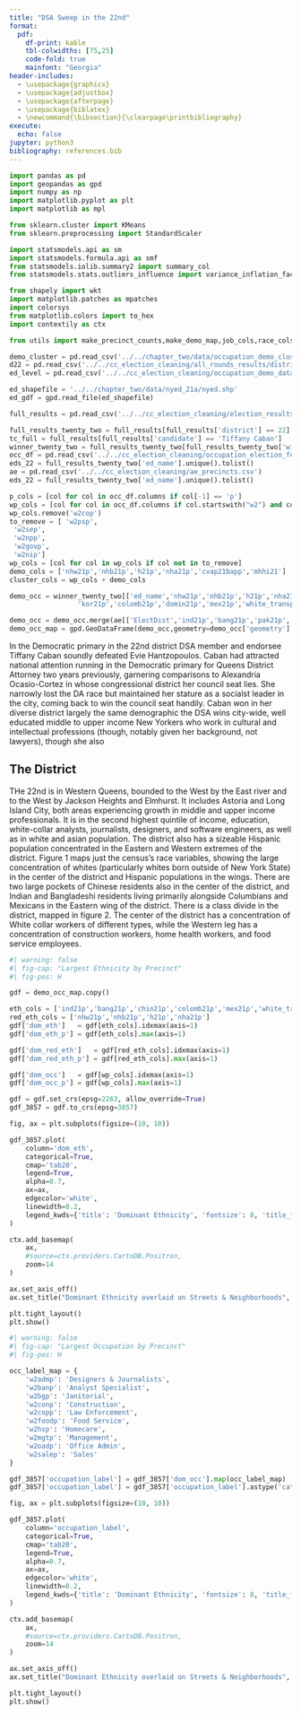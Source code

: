 ```yaml
---
title: "DSA Sweep in the 22nd"
format:
  pdf:
    df-print: kable
    tbl-colwidths: [75,25]
    code-fold: true
    mainfont: "Georgia"
header-includes:
  - \usepackage{graphicx}
  - \usepackage{adjustbox}
  - \usepackage{afterpage}
  - \usepackage{biblatex}
  - \newcommand{\bibsection}{\clearpage\printbibliography}
execute:
  echo: false
jupyter: python3
bibliography: references.bib
---
```


```python
import pandas as pd
import geopandas as gpd
import numpy as np
import matplotlib.pyplot as plt
import matplotlib as mpl

from sklearn.cluster import KMeans
from sklearn.preprocessing import StandardScaler

import statsmodels.api as sm
import statsmodels.formula.api as smf
from statsmodels.iolib.summary2 import summary_col
from statsmodels.stats.outliers_influence import variance_inflation_factor

from shapely import wkt
import matplotlib.patches as mpatches
import colorsys
from matplotlib.colors import to_hex
import contextily as ctx

from utils import make_precinct_counts,make_demo_map,job_cols,race_cols,cols_to_keep,scale_and_cluster,make_edname,map_round_votes,make_pc_map
```

```python
demo_cluster = pd.read_csv('../../chapter_two/data/occupation_demo_clusters_on_ed.csv')
d22 = pd.read_csv('../../cc_election_cleaning/all_rounds_results/district_22.csv')
ed_level = pd.read_csv('../../cc_election_cleaning/occupation_demo_data_feb21.csv')

ed_shapefile = '../../chapter_two/data/nyed_21a/nyed.shp'
ed_gdf = gpd.read_file(ed_shapefile)

full_results = pd.read_csv('../../cc_election_cleaning/election_results_with_vote_sponsor_cluster_FEB13.csv')

full_results_twenty_two = full_results[full_results['district'] == 22]
tc_full = full_results[full_results['candidate'] == 'Tiffany Caban']
winner_twenty_two = full_results_twenty_two[full_results_twenty_two['winner'] == True]
occ_df = pd.read_csv('../../cc_election_cleaning/occupation_election_feb21.csv')
eds_22 = full_results_twenty_two['ed_name'].unique().tolist()
ae = pd.read_csv('../../cc_election_cleaning/ae_precincts.csv')
eds_22 = full_results_twenty_two['ed_name'].unique().tolist()
```

```python
p_cols = [col for col in occ_df.columns if col[-1] == 'p']
wp_cols = [col for col in occ_df.columns if col.startswith("w2") and col.endswith("p")]
wp_cols.remove('w2cop')
to_remove = [ 'w2psp',
 'w2sep',
 'w2npp',
 'w2govp',
 'w2nip']
wp_cols = [col for col in wp_cols if col not in to_remove]
demo_cols = ['nhw21p','nhb21p','h21p','nha21p','cvap21bapp','mhhi21']
cluster_cols = wp_cols + demo_cols

demo_occ = winner_twenty_two[['ed_name','nhw21p','nhb21p','h21p','nha21p','cvap21bapp','mhhi21','venez21p','chin21p',
                 'kor21p','colomb21p','domin21p','mex21p','white_transplant_ratio']].merge(occ_df, left_on='ed_name', right_on='ElectDist', how='left')

demo_occ = demo_occ.merge(ae[['ElectDist','ind21p','bang21p','pak21p','filip21p']],left_on='ElectDist',right_on='ElectDist',how='left')
demo_occ_map = gpd.GeoDataFrame(demo_occ,geometry=demo_occ['geometry'].apply(wkt.loads))
```

In the Democratic primary in the 22nd district DSA member and endorsee Tiffany Caban soundly defeated Evie Hantzopoulos. Caban had attracted national attention running in the Democratic primary for Queens District Attorney two years previously, garnering comparisons to Alexandria Ocasio-Cortez in whose congressional district her council seat lies. She narrowly lost the DA race but maintained her stature as a socialst leader in the city, coming back to win the council seat handily. Caban won in her diverse district largely the same demographic the DSA wins city-wide, well educated middle to upper income New Yorkers who work in cultural and intellectual professions (though, notably given her background, not lawyers), though she also 

## The District

THe 22nd is in Western Queens, bounded to the West by the East river and to the West by Jackson Heights and Elmhurst. It includes Astoria and Long Island City, both areas experiencing growth in middle and upper income professionals. It is in the second highest quintile of income, education, white-collar analysts, journalists, designers, and software engineers, as well as in white and asian population. The district also has a sizeable Hispanic population concentrated in the Eastern and Western extremes of the district. Figure 1 maps just the census's race variables, showing the large concentration of whites (particularly whites born outside of New York State) in the center of the district and Hispanic populations in the wings. There are two large pockets of Chinese residents also in the center of the district, and Indian and Bangladeshi residents living primarily alongside Columbians and Mexicans in the Eastern wing of the district. There is a class divide in the district, mapped in figure 2. The center of the district has a concentration of White collar workers of different types, while the Western leg has a concentration of construction workers, home health workers, and food service employees. 

```python
#| warning: false
#| fig-cap: "Largest Ethnicity by Precinct"
#| fig-pos: H

gdf = demo_occ_map.copy()

eth_cols = ['ind21p','bang21p','chin21p','colomb21p','mex21p','white_transplant_ratio']
red_eth_cols = ['nhw21p','nhb21p','h21p','nha21p']
gdf['dom_eth']   = gdf[eth_cols].idxmax(axis=1)  
gdf['dom_eth_p'] = gdf[eth_cols].max(axis=1)   

gdf['dom_red_eth']   = gdf[red_eth_cols].idxmax(axis=1)  
gdf['dom_red_eth_p'] = gdf[red_eth_cols].max(axis=1)   

gdf['dom_occ']   = gdf[wp_cols].idxmax(axis=1)
gdf['dom_occ_p'] = gdf[wp_cols].max(axis=1)

gdf = gdf.set_crs(epsg=2263, allow_override=True)
gdf_3857 = gdf.to_crs(epsg=3857)

fig, ax = plt.subplots(figsize=(10, 10))

gdf_3857.plot(
    column='dom_eth',
    categorical=True,
    cmap='tab20',
    legend=True,
    alpha=0.7,
    ax=ax,
    edgecolor='white',
    linewidth=0.2,
    legend_kwds={'title': 'Dominant Ethnicity', 'fontsize': 8, 'title_fontsize': 10}
)

ctx.add_basemap(
    ax,
    #source=ctx.providers.CartoDB.Positron,  
    zoom=14   
)

ax.set_axis_off()
ax.set_title("Dominant Ethnicity overlaid on Streets & Neighborhoods", pad=12)

plt.tight_layout()
plt.show()

```

```python
#| warning: false
#| fig-cap: "Largest Occupation by Precinct"
#| fig-pos: H

occ_label_map = {
    'w2admp': 'Designers & Journalists',
    'w2banp': 'Analyst Specialist',
    'w2bgp': 'Janitorial',
    'w2conp': 'Construction',
    'w2copp': 'Law Enforcement',
    'w2foodp': 'Food Service',
    'w2hsp': 'Homecare',
    'w2mgtp': 'Management',
    'w2oadp': 'Office Admin',
    'w2salep': 'Sales'
}

gdf_3857['occupation_label'] = gdf_3857['dom_occ'].map(occ_label_map)
gdf_3857['occupation_label'] = gdf_3857['occupation_label'].astype('category')

fig, ax = plt.subplots(figsize=(10, 10))

gdf_3857.plot(
    column='occupation_label',
    categorical=True,
    cmap='tab20',
    legend=True,
    alpha=0.7,
    ax=ax,
    edgecolor='white',
    linewidth=0.2,
    legend_kwds={'title': 'Dominant Ethnicity', 'fontsize': 8, 'title_fontsize': 10}
)

ctx.add_basemap(
    ax,
    #source=ctx.providers.CartoDB.Positron,  
    zoom=14   
)

ax.set_axis_off()
ax.set_title("Dominant Ethnicity overlaid on Streets & Neighborhoods", pad=12)

plt.tight_layout()
plt.show()
```